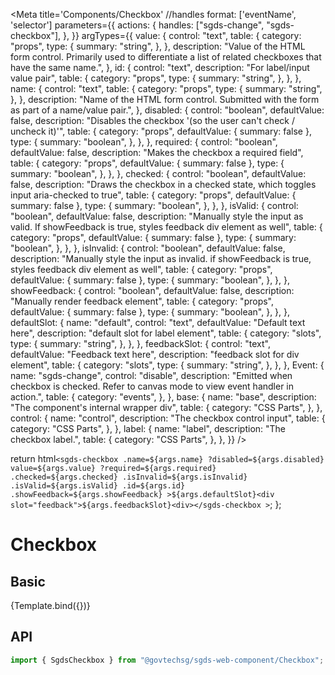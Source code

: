 
<Meta
  title='Components/Checkbox'
  //handles format: ['eventName', 'selector']
  parameters={{
    actions: {
      handles: ["sgds-change", "sgds-checkbox"],
    },
  }}
  argTypes={{
    value: {
      control: "text",
      table: {
        category: "props",
        type: {
          summary: "string",
        },
      },
      description:
        "Value of the HTML form control. Primarily used to differentiate a list of related checkboxes that have the same name.",
    },
    id: {
      control: "text",
      description: "For label/input value pair",
      table: {
        category: "props",
        type: {
          summary: "string",
        },
      },
    },
    name: {
      control: "text",
      table: {
        category: "props",
        type: {
          summary: "string",
        },
      },
      description:
        "Name of the HTML form control. Submitted with the form as part of a name/value pair.",
    },
    disabled: {
      control: "boolean",
      defaultValue: false,
      description:
        "Disables the checkbox '(so the user can't check / uncheck it)'",
      table: {
        category: "props",
        defaultValue: { summary: false },
        type: {
          summary: "boolean",
        },
      },
    },
    required: {
      control: "boolean",
      defaultValue: false,
      description: "Makes the checkbox a required field",
      table: {
        category: "props",
        defaultValue: { summary: false },
        type: {
          summary: "boolean",
        },
      },
    },
    checked: {
      control: "boolean",
      defaultValue: false,
      description:
        "Draws the checkbox in a checked state, which toggles input aria-checked to true",
      table: {
        category: "props",
        defaultValue: { summary: false },
        type: {
          summary: "boolean",
        },
      },
    },
    isValid: {
      control: "boolean",
      defaultValue: false,
      description:
        "Manually style the input as valid. If showFeedback is true, styles feedback div element as well",
      table: {
        category: "props",
        defaultValue: { summary: false },
        type: {
          summary: "boolean",
        },
      },
    },
    isInvalid: {
      control: "boolean",
      defaultValue: false,
      description:
        "Manually style the input as invalid. if showFeedback is true, styles feedback div element as well",
      table: {
        category: "props",
        defaultValue: { summary: false },
        type: {
          summary: "boolean",
        },
      },
    },
    showFeedback: {
      control: "boolean",
      defaultValue: false,
      description: "Manually render feedback element",
      table: {
        category: "props",
        defaultValue: { summary: false },
        type: {
          summary: "boolean",
        },
      },
    },
    defaultSlot: {
      name: "default",
      control: "text",
      defaultValue: "Default text here",
      description: "default slot for label element",
      table: {
        category: "slots",
        type: {
          summary: "string",
        },
      },
    },
    feedbackSlot: {
      control: "text",
      defaultValue: "Feedback text here",
      description: "feedback slot for div element",
      table: {
        category: "slots",
        type: {
          summary: "string",
        },
      },
    },
    Event: {
      name: "sgds-change",
      control: "disable",
      description:
        "Emitted when checkbox is checked. Refer to canvas mode to view event handler in action.",
      table: {
        category: "events",
      },
    },
    base: {
      name: "base",
      description: "The component's internal wrapper div",
      table: {
        category: "CSS Parts",
      },
    },
    control: {
      name: "control",
      description: "The checkbox control input",
      table: {
        category: "CSS Parts",
      },
    },
    label: {
      name: "label",
      description: "The checkbox label.",
      table: {
        category: "CSS Parts",
      },
    },
  }}
/>

  return html`
    <sgds-checkbox
      .name=${args.name}
      ?disabled=${args.disabled}
      value=${args.value}
      ?required=${args.required}
      .checked=${args.checked}
      .isInvalid=${args.isInvalid}
      .isValid=${args.isValid}
      .id=${args.id}
      .showFeedback=${args.showFeedback}
      >${args.defaultSlot}<div slot="feedback">${args.feedbackSlot}<div></sgds-checkbox
    >
  `;
};

# Checkbox

## Basic

<Canvas>
  <Story name='Basic'>{Template.bind({})}</Story>
</Canvas>

## API

```jsx
import { SgdsCheckbox } from "@govtechsg/sgds-web-component/Checkbox";
```

<ArgsTable story='Basic' />
